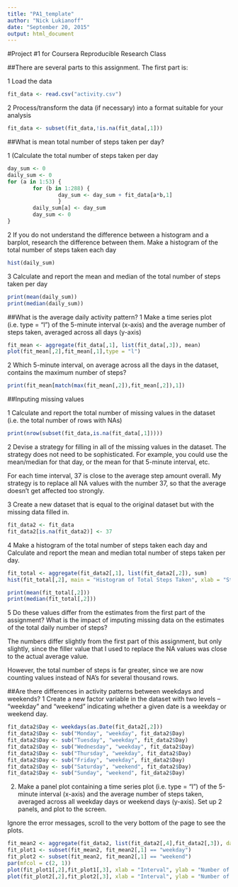 ```yaml
---
title: "PA1_template"
author: "Nick Lukianoff"
date: "September 20, 2015"
output: html_document
---
```


#Project #1 for Coursera Reproducible Research Class

##There are several parts to this assignment.  The first part is:

1        Load the data

```r
fit_data <- read.csv("activity.csv")
```

2	Process/transform the data (if necessary) into a format suitable for your analysis

```r
fit_data <- subset(fit_data,!is.na(fit_data[,1]))
```

##What is mean total number of steps taken per day?

1	(Calculate the total number of steps taken per day

```r
day_sum <- 0
daily_sum <- 0
for (a in 1:53) {
        for (b in 1:288) {
                day_sum <- day_sum + fit_data[a*b,1]
                }
        daily_sum[a] <- day_sum
        day_sum <- 0
}
```

2	If you do not understand the difference between a histogram and a barplot, research the difference between them. Make a histogram of the total number of steps taken each day

```r
hist(daily_sum)
```

3	Calculate and report the mean and median of the total number of steps taken per day

```r
print(mean(daily_sum))
print(median(daily_sum))
```

##What is the average daily activity pattern?
1	Make a time series plot (i.e. type = "l") of the 5-minute interval (x-axis) and the average number of steps taken, averaged across all days (y-axis)

```r
fit_mean <- aggregate(fit_data[,1], list(fit_data[,3]), mean)
plot(fit_mean[,2],fit_mean[,1],type = "l")
```

2	Which 5-minute interval, on average across all the days in the dataset, contains the maximum number of steps?

```r
print(fit_mean[match(max(fit_mean[,2]),fit_mean[,2]),1])
```

##Inputing missing values

1	Calculate and report the total number of missing values in the dataset (i.e. the total number of rows with NAs)

```r
print(nrow(subset(fit_data,is.na(fit_data[,1]))))
```

2	Devise a strategy for filling in all of the missing values in the dataset. The strategy does not need to be sophisticated. For example, you could use the mean/median for that day, or the mean for that 5-minute interval, etc.

For each time interval, 37 is close to the average step amount overall.
My strategy is to replace all NA values with the number 37, so that the average
doesn't get affected too strongly.

3	Create a new dataset that is equal to the original dataset but with the missing data filled in.

```r
fit_data2 <- fit_data
fit_data2[is.na(fit_data2)] <- 37
```

4	Make a histogram of the total number of steps taken each day and Calculate and report the mean and median total number of steps taken per day.

```r
fit_total <- aggregate(fit_data2[,1], list(fit_data2[,2]), sum)
hist(fit_total[,2], main = "Histogram of Total Steps Taken", xlab = "Steps Taken")

print(mean(fit_total[,2]))
print(median(fit_total[,2]))
```

5	 Do these values differ from the estimates from the first part of the assignment? What is the impact of imputing missing data on the estimates of the total daily number of steps?

The numbers differ slightly from the first part of this assignment,
but only slightly, since the filler value that I used to replace the NA
values was close to the actual average value.

However, the total number of steps is far greater, since we are now
counting values instead of NA's for several thousand rows.

##Are there differences in activity patterns between weekdays and weekends?
1	Create a new factor variable in the dataset with two levels – “weekday” and “weekend” indicating whether a given date is a weekday or weekend day.

```r
fit_data2$Day <- weekdays(as.Date(fit_data2[,2]))
fit_data2$Day <- sub("Monday", "weekday", fit_data2$Day)
fit_data2$Day <- sub("Tuesday", "weekday", fit_data2$Day)
fit_data2$Day <- sub("Wednesday", "weekday", fit_data2$Day)
fit_data2$Day <- sub("Thursday", "weekday", fit_data2$Day)
fit_data2$Day <- sub("Friday", "weekday", fit_data2$Day)
fit_data2$Day <- sub("Saturday", "weekend", fit_data2$Day)
fit_data2$Day <- sub("Sunday", "weekend", fit_data2$Day)
```

2. Make a panel plot containing a time series plot (i.e. type = "l") of the 5-minute interval (x-axis) and the average number of steps taken, averaged across all weekday days or weekend days (y-axis). Set up 2 panels, and plot to the screen.

Ignore the error messages, scroll to the very bottom of the page to see the plots.

```r
fit_mean2 <- aggregate(fit_data2, list(fit_data2[,4],fit_data2[,3]), data = fit_data2$steps, mean)
fit_plot1 <- subset(fit_mean2, fit_mean2[,1] == "weekday")
fit_plot2 <- subset(fit_mean2, fit_mean2[,1] == "weekend")
par(mfcol = c(2, 1))
plot(fit_plot1[,2],fit_plot1[,3], xlab = "Interval", ylab = "Number of steps", main = "Weekday", type = "l")
plot(fit_plot2[,2],fit_plot2[,3], xlab = "Interval", ylab = "Number of steps", main = "Weekend", type = "l")
```
